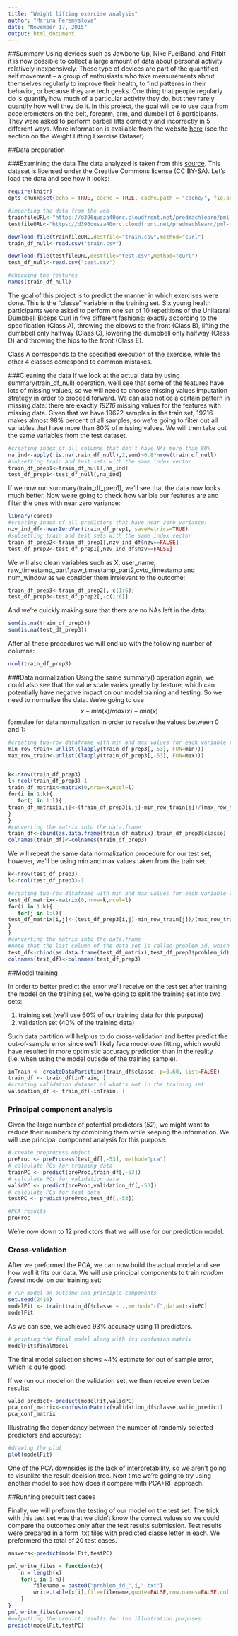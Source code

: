 ```yaml
---
title: "Weight lifting exercise analysis"
author: "Marina Peremyslova"
date: "November 17, 2015"
output: html_document
---
```


##Summary
Using devices such as Jawbone Up, Nike FuelBand, and Fitbit it is now possible to collect a large amount of data about personal activity relatively inexpensively. These type of devices are part of the quantified self movement – a group of enthusiasts who take measurements about themselves regularly to improve their health, to find patterns in their behavior, or because they are tech geeks. One thing that people regularly do is quantify how much of a particular activity they do, but they rarely quantify how well they do it. In this project, the goal will be to use data from accelerometers on the belt, forearm, arm, and dumbell of 6 participants. They were asked to perform barbell lifts correctly and incorrectly in 5 different ways. More information is available from the website [here](http://groupware.les.inf.puc-rio.br/har) (see the section on the Weight Lifting Exercise Dataset). 

##Data preparation

###Examining the data
The data analyzed is taken from this [source](http://groupware.les.inf.puc-rio.br/har). This dataset is licensed under the Creative Commons license (CC BY-SA). Let's load the data and see how it looks:

```r
require(knitr)
opts_chunk$set(echo = TRUE, cache = TRUE, cache.path = "cache/", fig.path = "figure/")
```

```r
#importing the data from the web
trainfileURL<-"https://d396qusza40orc.cloudfront.net/predmachlearn/pml-training.csv"
testfileURL<-"https://d396qusza40orc.cloudfront.net/predmachlearn/pml-testing.csv"

download.file(trainfileURL,destfile="train.csv",method="curl")
train_df_null<-read.csv("train.csv")

download.file(testfileURL,destfile="test.csv",method="curl")
test_df_null<-read.csv("test.csv")

#checking the features
names(train_df_null)
```

The goal of this project is to predict the manner in which exercises were done. This is the "classe" variable in the training set. Six young health participants were asked to perform one set of 10 repetitions of the Unilateral Dumbbell Biceps Curl in five different fashions: exactly according to the specification (Class A), throwing the elbows to the front (Class B), lifting the dumbbell only halfway (Class C), lowering the dumbbell only halfway (Class D) and throwing the hips to the front (Class E).

Class A corresponds to the specified execution of the exercise, while the other 4 classes correspond to common mistakes.

###Cleaning the data
If we look at the actual data by using summary(train_df_null) operation, we'll see that some of the features have lots of missing values, so we will need to choose missing values imputation strategy in order to proceed forward. We can also notice a certain pattern in missing data: there are exactly *19216* missing values for the features with missing data. Given that we have 19622 samples in the train set, 19216 makes almost 98% percent of all samples, so we're going to filter out all variables that have more than 80% of missing values. We will then take out the same variables from the test dataset.

```r
#creating index of all columns that don't have NAs more than 80%
na_ind<-apply(!is.na(train_df_null),2,sum)>0.8*nrow(train_df_null)
#subsetting train and test sets with the same index vector
train_df_prep1<-train_df_null[,na_ind]
test_df_prep1<-test_df_null[,na_ind]
```
If we now run summary(train_df_prep1), we'll see that the data now looks much better. 
Now we're going to check how varible our features are and filter the ones with near zero variance:

```r
library(caret)
#creating index of all predictors that have near zero variance:
nzv_ind_df<-nearZeroVar(train_df_prep1, saveMetrics=TRUE)
#subsetting train and test sets with the same index vector
train_df_prep2<-train_df_prep1[,nzv_ind_df$nzv==FALSE]
test_df_prep2<-test_df_prep1[,nzv_ind_df$nzv==FALSE]
```

We will also clean variables such as X, user_name, raw_timestamp_part1,raw_timestamp_part2,cvtd_timestamp and num_window as we consider them irrelevant to the outcome:

```r
train_df_prep3<-train_df_prep2[,-c(1:6)]
test_df_prep3<-test_df_prep2[,-c(1:6)]
```

And we're quickly making sure that there are no NAs left in the data:

```r
sum(is.na(train_df_prep3))
sum(is.na(test_df_prep3))
```

After all these procedures we will end up with the following number of columns:
```r
ncol(train_df_prep3)
```

###Data normalization
Using the same summary() operation again, we could also see that the value scale varies greatly by feature, which can potentially have negative impact on our model training and testing. So we need to normalize the data. We're going to use $$x-min(x)/max(x)-min(x)$$ formulae for data normalization in order to receive the values between 0 and 1:

```r
#creating two-row dataframe with min and max values for each variable taken from the dataset
min_row_train<-unlist((lapply(train_df_prep3[,-53], FUN=min)))
max_row_train<-unlist((lapply(train_df_prep3[,-53], FUN=max)))


k<-nrow(train_df_prep3)
l<-ncol(train_df_prep3)-1
train_df_matrix<-matrix(0,nrow=k,ncol=l) 
for(i in 1:k){ 
   for(j in 1:l){ 
train_df_matrix[i,j]<-(train_df_prep3[i,j]-min_row_train[j])/(max_row_train[j]-min_row_train[j])
} 
} 
#converting the matrix into the data.frame
train_df<-cbind(as.data.frame(train_df_matrix),train_df_prep3$classe)
colnames(train_df)<-colnames(train_df_prep3)
```


We will repeat the same data normalization procedure for our test set, however, we'll be using min and max values taken from the train set:

```r
k<-nrow(test_df_prep3)
l<-ncol(test_df_prep3)-1

#creating two-row dataframe with min and max values for each variable taken from the dataset
test_df_matrix<-matrix(0,nrow=k,ncol=l) 
for(i in 1:k){ 
   for(j in 1:l){ 
test_df_matrix[i,j]<-(test_df_prep3[i,j]-min_row_train[j])/(max_row_train[j]-min_row_train[j])
} 
} 
#converting the matrix into the data.frame
#note that the last column of the data set is called problem_id, which we will use for testing in order to compare our predictions on the test dataset with the target ones
test_df<-cbind(as.data.frame(test_df_matrix),test_df_prep3$problem_id)
colnames(test_df)<-colnames(test_df_prep3)
```

##Model training

In order to better predict the error we'll receive on the test set after training the model on the training set, we're going to split the training set into two sets:

1. training set (we'll use 60% of our training data for this purpose)
2. validation set (40% of the training data)

Such data partition will help us to do cross-validation and better predict the out-of-sample error since we'll likely face model overfitting, which would have resulted in more optimistic accuracy prediction than in the reality (i.e. when using the model outisde of the training sample).

```r
inTrain <- createDataPartition(train_df$classe, p=0.60, list=FALSE)
train_df <- train_df[inTrain, ]
#creating validation dataset of what's not in the training set
validation_df <- train_df[-inTrain, ]
```


### Principal component analysis

Given the large number of potential predictors (*52*), we might want to reduce their numbers by combining them while keeping the information. We will use principal component analysis for this purpose:

```r
# create preprocess object
preProc <- preProcess(test_df[,-53], method="pca")
# calculate PCs for training data
trainPC <- predict(preProc,train_df[,-53])
# calculate PCs for validation data
validPC <- predict(preProc,validation_df[,-53])
# calculate PCs for test data
testPC <- predict(preProc,test_df[,-53])

#PCA results
preProc
```

We're now down to 12 predictors that we will use for our prediction model.

### Cross-validation

After we preformed the PCA, we can now build the actual model and see how well it fits our data. We will use principal components to train *random forest* model on our training set:

```r
# run model on outcome and principle components
set.seed(2416)
modelFit <- train(train_df$classe ~ .,method="rf",data=trainPC)
modelFit
```

As we can see, we achieved 93% accuracy using 11 predictors.

```r
# printing the final model along with its confusion matrix
modelFit$finalModel
```

The final model selection shows ~4% estimate for out of sample error, which is quite good.

If we run our model on the validation set, we then receive even better results:

```r
valid_predict<-predict(modelFit,validPC)
pca_conf_matrix<-confusionMatrix(validation_df$classe,valid_predict)
pca_conf_matrix
```

Illustrating the dependancy between the number of randomly selected predictors and accuracy:

```r
#drawing the plot
plot(modelFit)
```

One of the PCA downsides is the lack of interpretability, so we aren't going to visualize the result decision tree. Next time we're going to try using another model to see how does it compare with PCA+RF approach.

##Running prebuilt test cases

Finally, we will preform the testing of our model on the test set. The trick with this test set was that we didn't know the correct values so we could compare the outcomes only after the test results submission. Test results were prepared in a form .txt files with predicted classe letter in each. We preformerd the total of 20 test cases.

```r
answers<-predict(modelFit,testPC)

pml_write_files = function(x){
    n = length(x)
    for(i in 1:n){
        filename = paste0("problem_id_",i,".txt")
        write.table(x[i],file=filename,quote=FALSE,row.names=FALSE,col.names=FALSE)
    }
}
pml_write_files(answers)
#outputting the predict results for the illustration purposes:
predict(modelFit,testPC)

```

